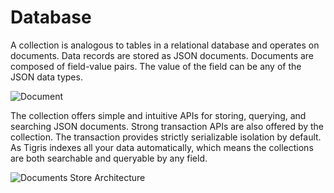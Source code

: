 # Database

A collection is analogous to tables in a relational database and operates on documents. Data records are stored as JSON documents.
Documents are composed of field-value pairs. The value of the field can be any of the JSON data types.

![Document](/img/jsondoc.jpg)

The collection offers simple and intuitive APIs for storing, querying, and searching JSON documents. Strong transaction
APIs are also offered by the collection. The transaction provides strictly serializable isolation by default.
As Tigris indexes all your data automatically, which
means the collections are both searchable and queryable by any field.

![Documents Store Architecture](/img/documents-collection.jpg)
